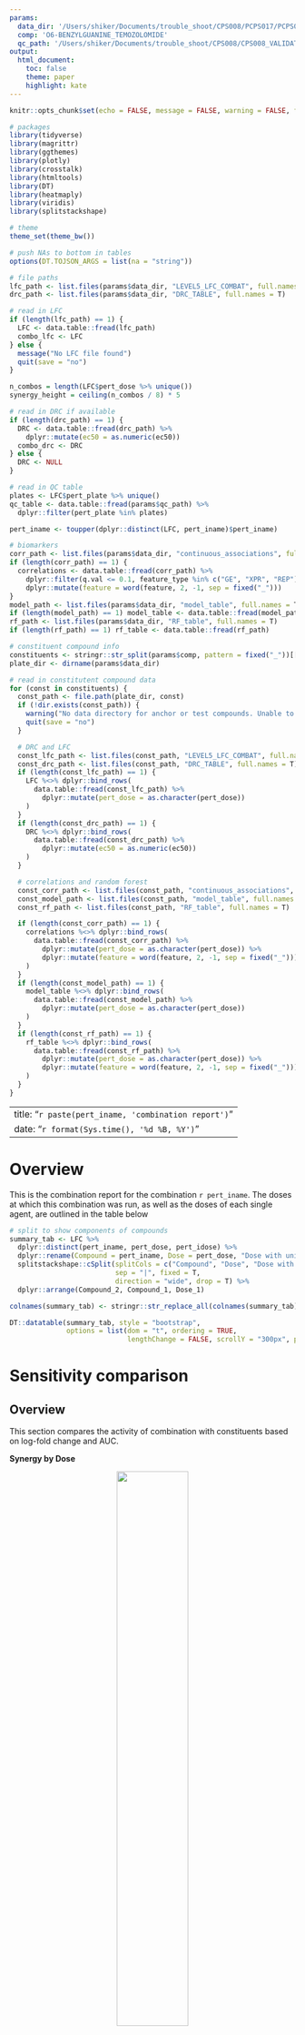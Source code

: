 ```yaml
---
params:
  data_dir: '/Users/shiker/Documents/trouble_shoot/CPS008/PCPS017/PCPS017/O6-BENZYLGUANINE_TEMOZOLOMIDE'
  comp: 'O6-BENZYLGUANINE_TEMOZOLOMIDE'
  qc_path: '/Users/shiker/Documents/trouble_shoot/CPS008/CPS008_VALIDATION_COMPOUNDS_QC_TABLE.csv'
output:
  html_document:
    toc: false
    theme: paper
    highlight: kate
---
```


```r
knitr::opts_chunk$set(echo = FALSE, message = FALSE, warning = FALSE, fig.width = 10)

# packages
library(tidyverse)
library(magrittr)
library(ggthemes)
library(plotly)
library(crosstalk)
library(htmltools)
library(DT)
library(heatmaply)
library(viridis)
library(splitstackshape)

# theme
theme_set(theme_bw())

# push NAs to bottom in tables
options(DT.TOJSON_ARGS = list(na = "string"))
```

```r
# file paths
lfc_path <- list.files(params$data_dir, "LEVEL5_LFC_COMBAT", full.names = T)
drc_path <- list.files(params$data_dir, "DRC_TABLE", full.names = T)

# read in LFC
if (length(lfc_path) == 1) {
  LFC <- data.table::fread(lfc_path)
  combo_lfc <- LFC
} else {
  message("No LFC file found")
  quit(save = "no")
}

n_combos = length(LFC$pert_dose %>% unique())
synergy_height = ceiling(n_combos / 8) * 5

# read in DRC if available
if (length(drc_path) == 1) {
  DRC <- data.table::fread(drc_path) %>%
    dplyr::mutate(ec50 = as.numeric(ec50))
  combo_drc <- DRC
} else {
  DRC <- NULL
}

# read in QC table
plates <- LFC$pert_plate %>% unique()
qc_table <- data.table::fread(params$qc_path) %>%
  dplyr::filter(pert_plate %in% plates)

pert_iname <- toupper(dplyr::distinct(LFC, pert_iname)$pert_iname)

# biomarkers
corr_path <- list.files(params$data_dir, "continuous_associations", full.names = T)
if (length(corr_path) == 1) {
  correlations <- data.table::fread(corr_path) %>%
    dplyr::filter(q.val <= 0.1, feature_type %in% c("GE", "XPR", "REP")) %>%
    dplyr::mutate(feature = word(feature, 2, -1, sep = fixed("_")))
}
model_path <- list.files(params$data_dir, "model_table", full.names = T)
if (length(model_path) == 1) model_table <- data.table::fread(model_path)
rf_path <- list.files(params$data_dir, "RF_table", full.names = T)
if (length(rf_path) == 1) rf_table <- data.table::fread(rf_path)

# constituent compound info
constituents <- stringr::str_split(params$comp, pattern = fixed("_"))[[1]]
plate_dir <- dirname(params$data_dir)

# read in constitutent compound data
for (const in constituents) {
  const_path <- file.path(plate_dir, const)
  if (!dir.exists(const_path)) {
    warning("No data directory for anchor or test compounds. Unable to generate combination report.")
    quit(save = "no")
  }

  # DRC and LFC
  const_lfc_path <- list.files(const_path, "LEVEL5_LFC_COMBAT", full.names = T)
  const_drc_path <- list.files(const_path, "DRC_TABLE", full.names = T)
  if (length(const_lfc_path) == 1) {
    LFC %<>% dplyr::bind_rows(
      data.table::fread(const_lfc_path) %>%
        dplyr::mutate(pert_dose = as.character(pert_dose))
    )
  }
  if (length(const_drc_path) == 1) {
    DRC %<>% dplyr::bind_rows(
      data.table::fread(const_drc_path) %>%
        dplyr::mutate(ec50 = as.numeric(ec50))
    )
  }

  # correlations and random forest
  const_corr_path <- list.files(const_path, "continuous_associations", full.names = T)
  const_model_path <- list.files(const_path, "model_table", full.names = T)
  const_rf_path <- list.files(const_path, "RF_table", full.names = T)

  if (length(const_corr_path) == 1) {
    correlations %<>% dplyr::bind_rows(
      data.table::fread(const_corr_path) %>%
        dplyr::mutate(pert_dose = as.character(pert_dose)) %>%
        dplyr::mutate(feature = word(feature, 2, -1, sep = fixed("_")))
    )
  }
  if (length(const_model_path) == 1) {
    model_table %<>% dplyr::bind_rows(
      data.table::fread(const_model_path) %>%
        dplyr::mutate(pert_dose = as.character(pert_dose))
    )
  }
  if (length(const_rf_path) == 1) {
    rf_table %<>% dplyr::bind_rows(
      data.table::fread(const_rf_path) %>%
        dplyr::mutate(pert_dose = as.character(pert_dose)) %>%
        dplyr::mutate(feature = word(feature, 2, -1, sep = fixed("_")))
    )
  }
}
```

---
title:  "`r paste(pert_iname, 'combination report')`"
date: "`r format(Sys.time(), '%d %B, %Y')`"
---

# Overview

This is the combination report for the combination `r pert_iname`. The doses at which this combination was run, as well as the doses of each single agent, are outlined in the table below

```r
# split to show components of compounds
summary_tab <- LFC %>%
  dplyr::distinct(pert_iname, pert_dose, pert_idose) %>%
  dplyr::rename(Compound = pert_iname, Dose = pert_dose, "Dose with units" = pert_idose) %>%
  splitstackshape::cSplit(splitCols = c("Compound", "Dose", "Dose with units"),
                          sep = "|", fixed = T,
                          direction = "wide", drop = T) %>%
  dplyr::arrange(Compound_2, Compound_1, Dose_1)

colnames(summary_tab) <- stringr::str_replace_all(colnames(summary_tab), "_", " ")

DT::datatable(summary_tab, style = "bootstrap",
              options = list(dom = "t", ordering = TRUE,
                             lengthChange = FALSE, scrollY = "300px", paging = FALSE))

```

# Sensitivity comparison {.tabset .tabset-pills}

## Overview

This section compares the activity of combination with constituents based on log-fold change and AUC.

**Synergy by Dose**

<center>
![](misc/synergy_template.png){width=50%}
</center>



The first tab (Synergy by Dose) shows synergy score (x-axis) and the significance of that score (y-axis) across all cell lines. Synergy score is calculated as $LFC_a + LFC_b - LFC_c$ where $LFC_a$ and $LFC_b$ are the log-fold change in each constituent compound (varied compound and anchor compound respectively) and $LFC_c$ is the log-fold change in the combination. Synergy score calculations follow the BLISS model, where under the null hypothesis (no interaction between perturbations) the viability effects are multiplicative (LFCs are additive). The synergy score is the difference of the expected value ($LFC_a + LFC_b$) and the observed ($LFC_c$) value. Large positive values indicate synergy ($LFC_a + LFC_b$ > $LFC_c$) while large negative values ($LFC_a + LFC_b$ < $LFC_c$) indicate antagonism. 

The y-axis represents the significance values of the synergy scores, where each score is normalized to its estimated standard error and the resulting calculated z-score is used to compute a q value (under the assumption of a standard normal null and corrected for multiple hypothesis testing using Benjamini-Hochberg method). The standard error of the measured LMFI values for each cell line and plate pair are assumed to be roughly the same across different perturbations and therefore can be estimated using the DMSO replicates. In particular, the standard errors are calculated for each cell line by multiplying the standard deviation across negative control samples (~32 replicates) by an appropriate constant (C) . In interpreting the synergy scores, we recommend focusing more on effect size after providing a generous threshold on the q-values (i.e. 0.05 or 0.01).

Cases where the observed combination LFC is below the dynamic range of the assay can result in a misleading antagonistic interaction between the two compounds (artificial antagonism). These points are flagged as an 'x' on the synergy by dose plot and labeled as 1 in the synergy table. 


**AUC plots**

The second tab (AUC plots) shows the AUC of the combination versus the Bliss expected AUC. The Bliss expected AUC assumes that independent effects are additive in log-scale or multiplicative in fold-change. Each value is calculated by taking the mean fold-change across doses with a given anchor dose as a proxy for AUC. This area can be approximated through Riemann-Sums, where the area of each dose response is estimated as a rectangle with an area of $\approx \frac{1}{d_2-d_1}FC_{d_1}$ where $d_2$ is the higher dose (upper bound) and $d_1$ is the lower dose (lower bound) and $FC_{d_1}$ is the fold change for $d_1$. Because upper dose is always three times higher than the lower dose, $d_2$ - $d_1$ = $d_{n+1}$ - $d_n$ = log(3), where n is the dose number. When the summation of these rectangles (across n doses) is taken, the approximate area under the DRC is:

$$AUC \approx \frac{1}{n*(d_2 - d_1)}\sum_{i=1}^nFC_{d_i}(d_{i+1} - d_i) \approx \frac{1}{n}\sum_{i=1}^nFC_{d_i}$$

Therefore, the AUC of the combination DRC is:

$$AUC_{combo} \approx \frac{1}{n}\sum_{i=1}^nFC_{c_i}$$



And the Bliss AUC is :
$$AUC_{bliss} \approx \frac{1}{n}\sum_{i=1}^nFC_{a_i}FC_b$$
The same is repeated for compound $b$ if there are more than 4 doses.

## Synergy by dose

Below are synergy plots by dose. Points flagged for potential 'artificial antagonism' (described in the Overview section) are displayed as an x and have a flag value of 1 in the synergy table below. 

```r
# non-combination values
solo_lfc <- dplyr::anti_join(LFC, combo_lfc, by = c("rid", "ccle_name", "culture", "pool_id", "pert_iname", "pert_id", "pert_dose", "pert_idose", "pert_plate", "pert_vehicle", "pert_time", "pert_type", "sig_id", "x_project_id", "LFC", "LFC_cb"))

# split combination perts
spread_lfc <- combo_lfc %>%
  dplyr::inner_join(qc_table %>%
                      dplyr::group_by(ccle_name, culture, pert_plate) %>%
                      dplyr::summarise(ctl_vehicle_mad = median(ctl_vehicle_mad), dr = median(dr), 
                                       .groups = "drop"), by = c("ccle_name", "culture", "pert_plate")) %>%  # QC info
  dplyr::distinct(pert_iname, pert_dose, ccle_name, culture, LFC_cb, ctl_vehicle_mad, dr) %>%
  splitstackshape::cSplit(splitCols = c("pert_iname", "pert_dose"),
                          sep = "|", fixed = T,
                          direction = "wide", drop = F, type.convert = T)

# add columns for constituents to spread table
for (i in 1:length(constituents)) {
  comp <- constituents[[i]]
  df <- solo_lfc %>%
    dplyr::filter(toupper(pert_id) == toupper(comp)) %>%
    dplyr::mutate(pert_dose = as.numeric(pert_dose)) %>%
    dplyr::distinct(pert_iname, pert_dose, ccle_name, culture, LFC_cb)
  
  new_cols <- paste(colnames(df), i, sep = "_")
  colnames(df) <- c(colnames(df)[1:2], new_cols[3:length(new_cols)])
  
  spread_lfc %<>% dplyr::left_join(df)
}


# flagging artificial antagonism 
spread_lfc %<>% dplyr::mutate(S = LFC_cb_1 + LFC_cb_2 - LFC_cb, flag = (LFC_cb + dr < 1) * (S < 0) ) 



# bliss expected fold change (capped FCs at 1)
B <- apply(2^spread_lfc[, c('LFC_cb_1', 'LFC_cb_2')], 1, function(x) prod(pmin(x, 1))) # converting back to FC and multiplying cap at 1 
spread_lfc$FC <- pmin(2^spread_lfc$LFC_cb, 1)
spread_lfc$B <- B



spread_lfc %<>%
  dplyr::mutate(Z  = S / ctl_vehicle_mad / sqrt(pi / 2 )) %>%
  dplyr::mutate(p = 2*pnorm(abs(Z), lower.tail = F)) %>%
  dplyr::mutate(q = p.adjust(p, method = "BH")) %>%
  dplyr::arrange(pert_dose_1)

if (all(is.na(spread_lfc$S))) {
  warning("No matching data from combination constituents alone, unable to generate combination report.")
  quit(save = "no")
}

max_s <- ceiling(max(spread_lfc$S))
min_s <- floor(min(spread_lfc$S))
max_q <- ceiling(max(-log10(spread_lfc$q)))

combos <- spread_lfc %>%
  dplyr::arrange(pert_dose_1, pert_dose_2) %>%
  dplyr::distinct(pert_dose)

plots <- list()
for (i in 1:nrow(combos)) {
  synergy_plot <- highlight_key(spread_lfc # filter for visualization only - not analysis 
                                %>% dplyr::inner_join(combos[i,], by = "pert_dose"),
                                ~ccle_name, group = "Synergy scores")
  p <- plot_ly(synergy_plot) %>%
    add_trace(x = ~S, y = ~-log10(q), type = "scatter", mode = "markers",
              marker = list(symbol = ~flag*-66+100,
                            line = list(width = 1)),
              hoverinfo = "text", text = ~ccle_name, opacity = 0.9) %>%
    layout(xaxis = list(range = c(min_s, max_s)),
           yaxis = list(range = c(0, max_q)),
           annotations = list(x = 0.5, y = 1,
                              text = combos$pert_dose[[i]],
                              align = "center", showarrow = F, xref="paper", yref="paper",
                              xanchor = "center", yanchor = "top"),
           hovermode = "closest",
           showlegend = F) %>%
    highlight(on = "plotly_click", off = "plotly_doubleclick",
              dynamic = FALSE, selectize = FALSE, persistent = FALSE,
              defaultValues = "", selected = attrs_selected(opacity = 1))
  plots[[i]] <- p
}

subplot(plots, nrows = max(1, ceiling(length(plots)/4)), shareX = F, shareY = F) %>%
  layout(title = pert_iname,
         annotations = list(
           list(x = 0, xshift = -50, y = 0.5,
                textangle = 270, text = "-log10(q)",
                font = list(size = 14),
                showarrow = F, xref='paper', yref='paper',
                size = 48),
           list(x = 0.5, y = 0, yshift = -40,
                text = "Synergy score",
                font = list(size = 14),
                showarrow = F, xref='paper', yref='paper',
                size = 48)
         ))


spread_lfc_table <- highlight_key(spread_lfc %>% dplyr::select(ccle_name, culture, pert_iname, pert_dose, S, dr, flag, q), ~ccle_name, group = "Synergy scores")


dt <- DT::datatable(spread_lfc_table, style="bootstrap", extensions = 'Buttons', options = list(lengthChange = FALSE, width = "100%", paging = TRUE, dom = 'Blfrtip', buttons = c('copy', 'csv', 'excel', 'pdf', 'print'), lengthMenu = list(c(10,25,50,-1), c(10,25,50,"All"))), colnames = c("Cell Line", "Culture", "Varied Compound | Anchor Compound", "Varied Dose | Anchor Dose", "Synergy", "Dynamic Range", "Artificial Antagonism Flag", "q"), selection = "single", filter = "top")%>%
  DT::formatSignif(columns = c("S", "dr", "q"), digits = 3)

  export_spread_lfc <- spread_lfc %>% dplyr::select(ccle_name, culture, pert_iname, pert_dose, S, dr, flag, q)


  # save for portal 
  plot_files_dir = file.path(params$data_dir, 'reports_files_by_plot')
  dir.create(plot_files_dir, showWarnings = FALSE)
  synergy_path = file.path(plot_files_dir, 'combo_synergy')
  dir.create(synergy_path, showWarnings = FALSE)
  write.csv(export_spread_lfc, file.path(synergy_path, 'combo_synergy_table.csv'), row.names=FALSE)

  # save for reports landing page 
  write.csv(export_spread_lfc, file.path(params$data_dir, 'combo_synergy_table.csv'), row.names=FALSE)








dt
```

## AUC plots {.tabset .tabset-fade}

The tab(s) below indicate which compound is treated as the test compound for calculating AUC, the dose(s) of anchor are indicated at the top of each plot.

```r

# group by dose 2 to calculate AUC and expected for comp 1
pseudo_auc_1 <- spread_lfc %>%
  dplyr::select(ccle_name, culture,
                pert_iname_1, pert_dose_1, pert_dose_2, FC, B) %>%
  dplyr::rename(pert_iname = pert_iname_1) %>%
  dplyr::group_by(ccle_name, culture, pert_iname, pert_dose_2) %>%
  dplyr::mutate(n = n()) %>%
  dplyr::summarise_all(mean) %>%
  dplyr::ungroup() %>%
  dplyr::select(-pert_dose_1) %>%
  dplyr::rename(pert_dose = pert_dose_2) %>%
  dplyr::filter(n >= 4)

# group by dose 1 to calculate AUC and expected for comp 2
pseudo_auc_2 <- spread_lfc %>%
  dplyr::select(ccle_name, culture,
                pert_iname_2, pert_dose_1, pert_dose_2,
                FC, B) %>%
  dplyr::rename(pert_iname = pert_iname_2) %>%
  dplyr::group_by(ccle_name, culture, pert_iname, pert_dose_1) %>%
  dplyr::mutate(n = n()) %>%
  dplyr::summarise_all(mean) %>%
  dplyr::ungroup() %>%
  dplyr::select(-pert_dose_2) %>%
  dplyr::rename(pert_dose = pert_dose_1) %>%
  dplyr::filter(n >= 4)

pseudo_auc <- dplyr::bind_rows(pseudo_auc_1, pseudo_auc_2) %>%
  dplyr::mutate(cell_id = paste(ccle_name, culture))
comps <- pseudo_auc$pert_iname %>% unique()

super_plots <- list()
for (i in 1:length(comps)) {
  comp = comps[[i]]
  df <- pseudo_auc %>% dplyr::filter(pert_iname == comp)
  doses <- df$pert_dose %>% unique()

  plots = list()
  for (j in 1:length(doses)) {
    df <- highlight_key(pseudo_auc %>% dplyr::filter(pert_dose == doses[[j]]),
                        ~ccle_name, group = comp)

    p <- plot_ly(height = 200 * length(doses)) %>%
      add_trace(data = df,
                x = ~B, y = ~FC,
                type = "scatter", mode = "markers", opacity = 0.5,
                marker = list(color = "rgba(0, 0, 0, 0)",
                            line = list(width = 1)),
                hoverinfo = "text", text = ~cell_id) %>%
      layout(xaxis = list(title = "Bliss expected AUC", range = c(0, 1)),
             yaxis = list(title = "AUC", range = c(0, 1)),
             hovermode = "closest",
             shapes = list(type = "line", y0=0, y1= 1, x0=0, x1= 1,
                           line = list(dash = "dash", layer = "below")),
             annotations = list(x = 0.5, y = 1,
                              text = doses[[j]],
                              align = "center", showarrow = F, xref="paper", yref="paper",
                              xanchor = "center", yanchor = "top"),
             showlegend = F) %>%
      highlight(on = "plotly_selected", off = "plotly_deselect",
                dynamic = FALSE, selectize = TRUE, persistent = FALSE, defaultValues = "",
                selected = attrs_selected(opacity = 1))

    plots[[j]] <- p
  }

  super_plots[[i]] <- subplot(plots, nrows = max(1, ceiling(length(plots)/2)), shareX = T, shareY = T)
}
```

```r
for (i in 1:length(super_plots)) {
  cat(sprintf('\n\n### %s \n\n', comps[[i]], '\n\n'))
  cat(htmltools::knit_print.shiny.tag(super_plots[[i]]))
  cat("\n\n")
}
```


# Continuous associations {.tabset .tabset-pills}

## Overview

Results from correlation with various DepMap data sets. For simplicity only correlations with AUC or a single anchor dose are visualized. To highlight a feature either click on a point or select a row from the table below the plot. Selecting a feature will highlight it in every plot in which it appears. Only features with a $q$ value less than $0.1$ and in the top 500 features will be visualized. If no plot appears for a particular constituent or the combination then there were no features meeting threshold for that case.

```r
single_dose <- LFC %>%
  dplyr::group_by(pert_iname) %>%
  dplyr::summarise(n_doses = n_distinct(pert_dose), .groups = "drop") %>%
  dplyr::filter(n_doses == 1) %>% .$pert_iname

sub_correlations <- correlations %>%
  dplyr::filter(pert_dose == "log2.auc" | pert_iname %in% single_dose,
                is.finite(coef), is.finite(q.val),
                q.val < 0.1, rank <= 250) %>%
  dplyr::mutate(added_doses = ifelse(is.na(added_doses), "None", added_doses),
                added_compounds = ifelse(is.na(added_compounds), "None", added_compounds))
sub_models <- model_table %>%
  dplyr::filter(pert_dose == "log2.auc" | pert_iname %in% single_dose) %>%
  dplyr::mutate(added_doses = ifelse(is.na(added_doses), "None", added_doses),
                added_compounds = ifelse(is.na(added_compounds), "None", added_compounds))
sub_rf <- rf_table %>%
  dplyr::filter(pert_dose == "log2.auc" | pert_iname %in% single_dose) %>%
  dplyr::filter(rank <= 100) %>%
  dplyr::mutate(added_doses = ifelse(is.na(added_doses), "None", added_doses),
                added_compounds = ifelse(is.na(added_compounds), "None", added_compounds))
```

## Gene expression {.tabset .tabset-fade}

### Plots

```r
features_ge <- sub_correlations %>%
  dplyr::filter(feature_type == "GE")

combos <- features_ge %>% dplyr::distinct(pert_iname, added_compounds)

plots <- list()
if (nrow(combos) < 1) {
  print("No significant correlations to plot")
} else {
  for (i in 1:nrow(combos)) {
    volcano_combo <- highlight_key(features_ge %>% dplyr::inner_join(combos[i,], by = c("added_compounds", "pert_iname")),
                                   ~feature, group = "GE correlations")
    p <- plot_ly(volcano_combo) %>%
      add_trace(x = ~coef, y = ~-log10(q.val), type = "scatter", mode = "markers",
                hoverinfo = "text", text = ~feature, opacity = 0.3, color = ~added_doses,
                showlegend = T) %>%
      layout(xaxis = list(title = "Correlation coefficient"),
             yaxis = list(title = "-log10(q-value)"), hovermode = "closest",
             annotations = list(x = 0.5, y = 1,
                                text = paste(combos[i, "pert_iname"], "+", combos[i, "added_compounds"]),
                                align = "center", showarrow = F, xref="paper", yref="paper",
                                xanchor = "center", yanchor = "top")) %>%
      highlight(on = "plotly_click", off = "plotly_doubleclick",
                dynamic = FALSE, selectize = FALSE, persistent = FALSE,
                opacityDim = 1, defaultValues = "",
                selected = attrs_selected(opacity = 1))
    plots[[i]] <- p
  }
  subplot(plots, nrows = max(1, ceiling(length(plots)/2)), shareX = T, shareY = T)
}
features_combo <- features_ge %>%
  dplyr::select(pert_iname, pert_dose, added_compounds, added_doses, feature, coef, q.val) %>%
  dplyr::mutate(coef = signif(coef, digits = 3), q.val = signif(q.val, digits = 3))
features_combo_dt <- highlight_key(features_combo, ~feature, group = "GE correlations")
dt <- DT::datatable(features_combo_dt, style="bootstrap", width="100%", extensions = 'Buttons',  
                    options = list(lengthChange = FALSE, scrollY = "300px",
                                   scrollX = "300px", paging = FALSE, dom = 'Blfrtip', buttons = c('copy', 'csv', 'excel', 'pdf', 'print'), lengthMenu = list(c(10,25,50,-1), c(10,25,50,"All"))),
                    filter = "top",
                    colnames = c("Test Compound", "Dose", "Anchor Compound(s)", "Anchor Dose(s)", "Feature", "Correlation Coefficient", "q-value"))
dt
```

### Heatmap

Rank of gene expression features that appear in the top 10 of one of the conditions. `NA` value indicates a rank below 100 for that feature in that condition.

```r
if (nrow(features_ge) == 0) {
  print('No significant features (q < 0.1) for GE data across conditions. No heatmap to display.')
} else {
top_feats <- features_ge %>% dplyr::filter(rank <= 10) %>% .$feature %>% unique()
top_tab <- features_ge %>%
  dplyr::filter(feature %in% top_feats) %>%
  reshape2::acast(pert_iname + added_compounds + added_doses ~ feature, value.var = "rank", fun.aggregate = min)
top_tab[top_tab > 100] <- NA
top_tab <- top_tab[, order(apply(top_tab, 2, function(x) mean(x, na.rm = T)))]
if (is.null(dim(top_tab))) {
  print("Only one condition with relevant features, no heatmap to display")
} else {
  heatmaply::heatmaply(top_tab, Rowv = F, Colv = F, colors = viridis(n = 256, direction = -1),
                       key.title = "Rank", label_names = c("Compound", "Gene", "Rank"))
}
}
```

## CRISPR dependency {.tabset .tabset-fade}

### Plots

To highlight a gene either click on a point or select a row from the table below. Selecting a gene will highlight it in every plot in which it appears.

```r
features_xpr <- sub_correlations %>%
  dplyr::filter(feature_type == "XPR")

combos <- features_xpr %>% dplyr::distinct(pert_iname, added_compounds)

plots <- list()
if (nrow(combos) < 1) {
  print("No significant correlations to plot")
} else {
  for (i in 1:nrow(combos)) {
    volcano_combo <- highlight_key(features_xpr %>% dplyr::inner_join(combos[i,]),
                                   ~feature, group = "XPR correlations")
    p <- plot_ly(volcano_combo) %>%
      add_trace(x = ~coef, y = ~-log10(q.val), type = "scatter", mode = "markers",
                hoverinfo = "text", text = ~feature, opacity = 0.3, color = ~added_doses,
                showlegend = T) %>%
      layout(xaxis = list(title = "Correlation coefficient"),
             yaxis = list(title = "-log10(q-value)"), hovermode = "closest",
             annotations = list(x = 0.5, y = 1,
                                text = paste(combos[i, "pert_iname"], "+", combos[i, "added_compounds"]),
                                align = "center", showarrow = F, xref="paper", yref="paper",
                                xanchor = "center", yanchor = "top")) %>%
      highlight(on = "plotly_click", off = "plotly_doubleclick",
                dynamic = FALSE, selectize = FALSE, persistent = FALSE,
                opacityDim = 1, defaultValues = "",
                selected = attrs_selected(opacity = 1))
    plots[[i]] <- p
  }
  subplot(plots, nrows = max(1, ceiling(length(plots)/2)), shareX = T, shareY = T)
}
features_combo <- features_xpr %>%
  dplyr::select(pert_iname, pert_dose, added_compounds, added_doses, feature, coef, q.val) %>%
  dplyr::mutate(coef = signif(coef, digits = 3), q.val = signif(q.val, digits = 3))
features_combo_dt <- highlight_key(features_combo, ~feature, group = "XPR correlations")
dt <- DT::datatable(features_combo_dt, style="bootstrap", width="100%", extensions = 'Buttons', 
                    options = list(lengthChange = FALSE, scrollY = "300px",
                                   scrollX = "300px", paging = FALSE, dom = 'Blfrtip', buttons = c('copy', 'csv', 'excel', 'pdf', 'print'), lengthMenu = list(c(10,25,50,-1), c(10,25,50,"All"))),
                    filter = "top",
                    colnames = c("Test Compound", "Dose", "Anchor Compound(s)", "Anchor Dose(s)", "Feature", "Correlation Coefficient", "q-value"))
dt
```

### Heatmap

Rank of CRISPR dependency features that appear in the top 10 of one of the conditions. `NA` value indicates a rank below 100 for that feature in that condition.

```r
if (nrow(features_xpr) == 0) {
  print('No significant features (q < 0.1) for CRISPR data across conditions. No heatmap to display.')
} else {
top_feats <- features_xpr %>% dplyr::filter(rank <= 10) %>% .$feature %>% unique()
top_tab <- features_xpr %>%
  dplyr::filter(feature %in% top_feats) %>%
  reshape2::acast(pert_iname + added_compounds + added_doses ~ feature, value.var = "rank", fun.aggregate = min)
top_tab[top_tab > 100] <- NA
top_tab <- top_tab[, order(apply(top_tab, 2, function(x) mean(x, na.rm = T)))]
if (is.null(dim(top_tab))) {
  print("Only one condition with relevant features, no heatmap to display")
} else {
  heatmaply::heatmaply(top_tab, Rowv = F, Colv = F, colors = viridis(n = 256, direction = -1),
                       key.title = "Rank", label_names = c("Compound", "Gene", "Rank"))
}

}
```

## Repurposing compounds {.tabset .tabset-fade}

### Plots

To highlight a compound either click on a point or select a row from the table below. Selecting a compound will highlight it in every plot in which it appears.

```r
features_rep <- sub_correlations %>%
  dplyr::filter(feature_type == "REP")

combos <- features_rep %>% dplyr::distinct(pert_iname, added_compounds)
plots <- list()
if (nrow(combos) < 1) {
  print("No significant correlations to plot")
} else {
  for (i in 1:nrow(combos)) {
    volcano_combo <- highlight_key(features_rep %>% dplyr::inner_join(combos[i,], by = c("added_compounds", "pert_iname")),
                                   ~feature, group = "REP correlations")
    p <- plot_ly(volcano_combo) %>%
      add_trace(x = ~coef, y = ~-log10(q.val), type = "scatter", mode = "markers",
                hoverinfo = "text", text = ~feature, opacity = 0.3, color = ~added_doses,
                showlegend = T) %>%
      layout(xaxis = list(title = "Correlation coefficient"),
             yaxis = list(title = "-log10(q-value)"), hovermode = "closest",
             annotations = list(x = 0.5, y = 1,
                                text = paste(combos[i, "pert_iname"], "+", combos[i, "added_compounds"]),
                                align = "center", showarrow = F, xref="paper", yref="paper",
                                xanchor = "center", yanchor = "top")) %>%
      highlight(on = "plotly_click", off = "plotly_doubleclick",
                dynamic = FALSE, selectize = FALSE, persistent = FALSE,
                opacityDim = 1, defaultValues = "",
                selected = attrs_selected(opacity = 1))
    plots[[i]] <- p
  }
  subplot(plots, nrows = max(1, ceiling(length(plots)/2)), shareX = T, shareY = T)
}
features_combo <- features_rep %>%
  dplyr::select(pert_iname, pert_dose, added_compounds, added_doses, feature, coef, q.val) %>%
  dplyr::mutate(coef = signif(coef, digits = 3), q.val = signif(q.val, digits = 3))
features_combo_dt <- highlight_key(features_combo, ~feature, group = "REP correlations")
dt <- DT::datatable(features_combo_dt, style="bootstrap", width="100%", extensions='Buttons',
                    options = list(lengthChange = FALSE, scrollY = "300px",
                                   scrollX = "300px", paging = FALSE, dom = 'Blfrtip', buttons = c('copy', 'csv', 'excel', 'pdf', 'print'), lengthMenu = list(c(10,25,50,-1), c(10,25,50,"All"))),
                    filter = "top",
                    colnames = c("Test Compound", "Dose", "Anchor Compound(s)", "Anchor Dose(s)", "Feature", "Correlation Coefficient", "q-value"))
dt
```

### Heatmap

Rank of repurposing features that appear in the top 10 of one of the conditions. `NA` value indicates a rank below 100 for that feature in that condition.

```r
if (nrow(features_rep) == 0) {
  print('No significant features (q < 0.1) for REP data across conditions. No heatmap to display.')
} else {
top_feats <- features_rep %>% dplyr::filter(rank <= 10) %>% .$feature %>% unique()
top_tab <- features_rep %>%
  dplyr::filter(feature %in% top_feats) %>%
  reshape2::acast(pert_iname + added_compounds + added_doses ~ feature, value.var = "rank", fun.aggregate = min)
top_tab[top_tab > 100] <- NA
top_tab <- top_tab[, order(apply(top_tab, 2, function(x) mean(x, na.rm = T)))]
if (is.null(dim(top_tab))) {
  print("Only one condition with relevant features, no heatmap to display")
} else {
  heatmaply::heatmaply(top_tab, Rowv = F, Colv = F, colors = viridis(n = 256, direction = -1),
                       key.title = "Rank", label_names = c("Compound", "Gene", "Rank"))
}
}
```

# Random forest models {.tabset .tabset-pills}

## Overview

Results from random forests fit to predict response based on multi-omics datasets. For simplicity only models predicting AUC or a single anchor dose are visualized.. For more information on how random forests are fit see a standard PRISM report.

## Results

These plots show the accuracy of predictive models (left) and the top 100 features used ranked by importance in each model (right)

``` r
p1 <- sub_models %>%
  dplyr::mutate(condition = paste(pert_iname, added_compounds, added_doses)) %>%
  plot_ly() %>%
  add_trace(x = ~model, y = ~R2, color = ~condition,
            type = "bar", hoverinfo = "text", text = ~R2) %>%
  layout(showlegend = FALSE, xaxis = list(title = "Model"))
p2 <- sub_rf %>%
  dplyr::mutate(condition = paste(pert_iname, added_compounds, added_doses)) %>%
  plot_ly() %>%
  add_trace(x = ~rank, y = ~RF.imp.mean, color = ~condition, symbol = ~model,
            type = "scatter", mode = "markers",
            hoverinfo = "text", text = ~feature) %>%
  layout(xaxis = list(type = "log", title = "Rank"),
         yaxis = list(title = "Feature importance"))

df <- sub_models %>% dplyr::inner_join(sub_rf, by = c("model", "pert_iname", "pert_id", "pert_time", "pert_plate", "added_compounds", "added_ids", "added_doses", "pert_dose")) %>%
  dplyr::select(pert_iname, pert_dose, added_compounds, added_doses, model, R2, PearsonScore,
                feature, RF.imp.mean) %>%
  dplyr::mutate_at(vars(R2, PearsonScore, RF.imp.mean),
                   funs(signif(., 3)))

dt <- DT::datatable(df, style="bootstrap", width="100%", extensions = 'Buttons', 
                    options = list(lengthChange = FALSE, scrollY = "300px",
                                   scrollX = "300px", paging = FALSE,
                                   columnDefs = list(list(className = 'dt-center', targets = "_all")), dom = 'Blfrtip', buttons = c('copy', 'csv', 'excel', 'pdf', 'print'), lengthMenu = list(c(10,25,50,-1), c(10,25,50,"All"))),
                    filter = "top",
                    colnames = c("Test Compound", "Dose", "Anchor Compound(s)", "Anchor Dose(s)", "Model", "R2", "Pearson Score", "Feature", "Feature Importance"),)

subplot(style(p1, showlegend = FALSE), p2, widths = c(0.2, 0.8),
        titleX = T, titleY = T, margin = 0.05)
dt
```
